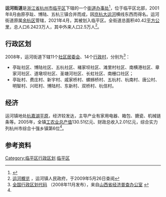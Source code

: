 {{中国乡级行政区
|景观照片文件名 = 
|景观照片描述 = 
|汉语拼音 = 
|其他语言 = 
|其他语言名称 = 
|旧称 = 
|地名出处 = 京杭大运河横线东西
|位置图文件名 = 
|位置图描述 = 
|自定义图片= 
|建置时间 = 2001年8月
|政府驻地 = 兴旺大道1号
|毗邻 = 
|总面积 = 40.42平方公里
|总人口 = 
|总人口年份 = 
|户籍人口 = 
|户籍人口年份 = 
|常住人口 = 6.2423万人
|常住人口年份 = 2011
|人口密度 = 1544.36人/km²
|GDP = 
|GDP年份 = 
|邮政编码 = 
|电话区号 = 571
|官方网站 = http://yunhe.yuhang.gov.cn
|网站名称 = 运河镇人民政府
|33/01/10/007/000}}

'''运河街道'''是[[浙江省|浙江省]][[杭州市|杭州市]][[临平区|临平区]]下辖的一个[[街道办事处|街道办事处]]<ref>{{PRC admin/ref sgc|{{PRC admin/parent|33/01/10/007/000}}}}</ref>，位于临平区北部，2001年8月由原亭趾、博陆、五杭三镇合并而成，因[[京杭大运河|京杭大运河]]横线东西而得名。运河街道原属[[余杭区|余杭区]]管辖，2021年4月，其被划入临平区。全街道总面积40.42[[平方公里|平方公里]]，总人口6.2423万人，其中外来人口2.5万人<ref name="gl">[http://yunhe.yuhang.gov.cn/list.aspx?classid=43 运河概览] {{webarchive|url=https://web.archive.org/web/20090623104231/http://yunhe.yuhang.gov.cn/list.aspx?classid=43 |date=2009-06-23 }}，运河镇人民政府，于2009年5月26日查阅</ref>。

==行政区划==
2008年，运河街道下辖11个[[社区居委会|社区居委会]]、14个[[行政村|行政村]]，分别为<ref>[http://www.sxjjpc.gov.cn/wjtz/200811070062_1_0.rar 全国行政区划代码] {{webarchive|url=https://web.archive.org/web/20110707041746/http://www.sxjjpc.gov.cn/wjtz/200811070062_1_0.rar |date=2011-07-07 }}（2008年11月发布），来自[http://www.sxjjpc.gov.cn/wjtz/200811070062.htm 山西省经济普查办公室] {{webarchive|url=https://web.archive.org/web/20110707041839/http://www.sxjjpc.gov.cn/wjtz/200811070062.htm |date=2011-07-07 }}</ref>：
*亭趾社区、博陆社区、五杭社区、褚家坝社区、滩里村社区、南横港社区、章家河社区、道墩坝社区、圣塘河社区、长虹社区、南栅口社区；
*亭趾村、费庄村、新宇村、戚家桥村、螺蛳桥村、五杭村、杭南村、唐公村、明智村、兴旺村、博陆村、东新村、双桥村、杭信村。

==经济==
运河镇地处[[杭嘉湖平原|杭嘉湖平原]]，经济较发达，主导产业有家用电器、箱包、搪瓷、机械链条等。2005年，全镇[[国内生产总值|工农业总产值]]130.51亿元、财政总收入2.01亿元，综合实力列杭州市综合十强乡镇第6位<ref name="gl" />。

==参考资料==
<div class="references-small">
<references />
</div>

{{临平区行政区划}}
[[Category:临平区行政区划|Category:临平区行政区划]]
[[Category:杭州市街道_(行政区划)|临平区]]